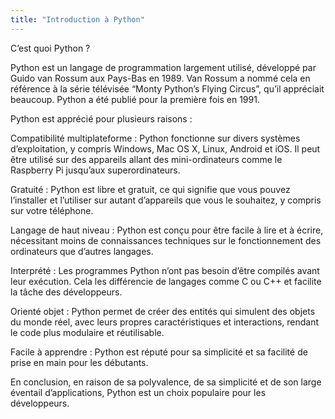 ```yaml
---
title: "Introduction à Python"
---
```

C’est quoi Python ?

Python est un langage de programmation largement utilisé, développé par Guido van Rossum aux Pays-Bas en 1989. Van Rossum a nommé cela en référence à la série télévisée "Monty Python's Flying Circus", qu'il appréciait beaucoup. Python a été publié pour la première fois en 1991.

Python est apprécié pour plusieurs raisons :

Compatibilité multiplateforme : Python fonctionne sur divers systèmes d'exploitation, y compris Windows, Mac OS X, Linux, Android et iOS. Il peut être utilisé sur des appareils allant des mini-ordinateurs comme le Raspberry Pi jusqu'aux superordinateurs.

Gratuité : Python est libre et gratuit, ce qui signifie que vous pouvez l'installer et l'utiliser sur autant d'appareils que vous le souhaitez, y compris sur votre téléphone.

Langage de haut niveau : Python est conçu pour être facile à lire et à écrire, nécessitant moins de connaissances techniques sur le fonctionnement des ordinateurs que d'autres langages.

Interprété : Les programmes Python n'ont pas besoin d'être compilés avant leur exécution. Cela les différencie de langages comme C ou C++ et facilite la tâche des développeurs.

Orienté objet : Python permet de créer des entités qui simulent des objets du monde réel, avec leurs propres caractéristiques et interactions, rendant le code plus modulaire et réutilisable.

Facile à apprendre : Python est réputé pour sa simplicité et sa facilité de prise en main pour les débutants.

En conclusion, en raison de sa polyvalence, de sa simplicité et de son large éventail d'applications, Python est un choix populaire pour les développeurs.